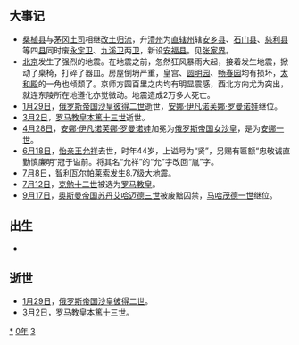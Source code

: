 {{yearTOC|1730|清'''[[雍正|雍正]]八年'''；越南'''[[永慶|永慶]]二年'''；日本'''[[享保|享保]]十五年'''}}
== 大事记 ==
* [[桑植县|桑植县]]与[[茅冈土司|茅冈]][[土司|土司]]相继[[改土归流|改土归流]]，升[[澧州|澧州]]为[[直辖州|直辖州]]辖[[安乡县|安乡县]]、[[石门县|石门县]]、[[慈利县|慈利县]]等四[[县|县]]同时废[[永定卫|永定卫]]、[[九溪卫|九溪卫]]两[[卫|卫]]，新设[[安福县|安福县]]。见[[张家界市|张家界]]。
*[[北京市|北京]]发生了强烈的地震。在地震之前，忽然狂风暴雨大起，接着发生地震，掀动了桌椅，打碎了器皿。房屋倒坍严重，皇宫、[[圆明园|圆明园]]、[[畅春园|畅春园]]均有损坏，[[太和殿|太和殿]]的一角也倾颓了。京师方圆百里之内均有明显震感，西北方向尤为突出，就连东陵所在地遵化亦觉微动。地震造成2万多人死亡。
* [[1月29日|1月29日]]，[[俄罗斯帝国|俄罗斯帝国]][[俄国君主列表|沙皇]][[彼得二世_(俄国)|彼得二世]]逝世，[[安娜·伊凡诺芙娜·罗曼诺娃|安娜·伊凡诺芙娜·罗曼诺娃]]继位。
* [[3月2日|3月2日]]，[[教宗|罗马教皇]][[本篤十三世|本篤十三世]]逝世。
* [[4月28日|4月28日]]，[[安娜·伊凡诺芙娜·罗曼诺娃|安娜·伊凡诺芙娜·罗曼诺娃]]加冕为[[俄罗斯帝国|俄罗斯帝国]][[俄国君主列表|女沙皇]]，是为[[安娜·伊凡诺芙娜·罗曼诺娃|安娜一世]]。
* [[6月18日|6月18日]]，[[怡亲王|怡亲王]][[允祥|允祥]]去世，时年44岁，上谥号为“贤”，另赐有匾额“忠敬诚直勤慎廉明”冠于谥前。将其名“允祥”的“允”字改回“胤”字。
* [[7月8日|7月8日]]，[[智利|智利]][[瓦尔帕莱索|瓦尔帕莱索]]发生8.7级大地震。
* [[7月12日|7月12日]]，[[克勉十二世|克勉十二世]]被选为[[教宗|罗马教皇]]。
* [[9月17日|9月17日]]，[[奥斯曼帝国|奥斯曼帝国]][[苏丹_(称谓)|苏丹]][[艾哈迈德三世|艾哈迈德三世]]被废黜囚禁，[[马哈茂德一世|马哈茂德一世]]继位。

== 出生 ==
*

== 逝世 ==
{{Wikisource year mention}}
* [[1月29日|1月29日]]，[[俄罗斯帝国|俄罗斯帝国]][[俄国君主列表|沙皇]][[彼得二世_(俄国)|彼得二世]]。
* [[3月2日|3月2日]]，[[教宗|罗马教皇]][[本篤十三世|本篤十三世]]。

[[Category:1730年|*]]
[[Category:1730年代|0年]]
[[Category:18世纪各年|3]]